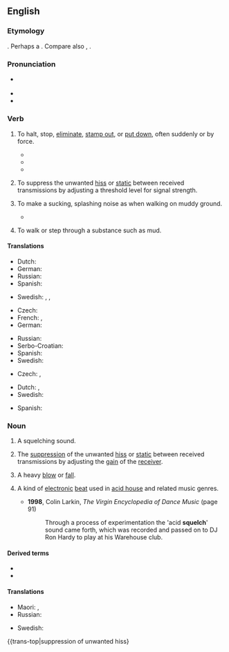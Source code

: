 ==English==

===Etymology===
{{unk|en}}. Perhaps a {{blend|en|squash|quell|quench|nocap=1}}. Compare also {{noncog|en|squolsh}}, {{noncog|en|squoosh}}.

===Pronunciation===
* {{a|UK|GA}} {{IPA|en|/ˈskwɛltʃ/}}
* {{rhymes|en|ɛltʃ}}
* {{audio|en|LL-Q1860 (eng)-Vealhurl-squelch.wav |Audio (UK)}}

===Verb===
{{en-verb}}

# {{lb|en|transitive|US}} To halt, stop, [[eliminate]], [[stamp out]], or [[put down]], often suddenly or by force.
#: {{syn|en|quash}}
#: {{ux|en|Even the king’s announcement could not '''squelch''' the rumors.}}
#* {{RQ:Beaumont Fletcher Comedies and Tragedies|The Nice Valour|5|1|passage=Oh 'twas your luck and mine to be '''squelched'''.}}
#* {{RQ:Carlyle Friedrich|passage=If you deceive us you will be '''squelched'''.}}
#* {{quote-journal|en|author=Laura Edelson|title=We Research Misinformation on Facebook. It Just Disabled Our Accounts.|work=The New York Times|date=2021-08-10|url=https://www.nytimes.com/2021/08/10/opinion/facebook-misinformation.html|issn=0362-4331|author2=Damon McCoy|passage=We believe that Facebook is using privacy as a pretext to '''squelch''' research that it considers inconvenient.}}
# {{lb|en|transitive|radio technology}} To suppress the unwanted [[hiss]] or [[static]] between received transmissions by adjusting a threshold level for signal strength.
# {{lb|en|intransitive|British}} To make a sucking, splashing noise as when walking on muddy ground.
#: {{ux|en|The mud '''squelched''' underfoot; it had been raining all night.}}
#* {{RQ:Wodehouse Offing|chapter=XVI|passage=[After they both fell into the lake.] Reaching the mainland some moments later and '''squelching''' back to the house, accompanied by Bobbie, like a couple of Napoleons '''squelching''' back from Moscow, [...]}}
# {{lb|en|intransitive|British}} To walk or step through a substance such as mud.
#: {{ux|en|The mud was thick and sticky underfoot, but we '''squelched''' through it nonetheless.}}

====Translations====
{{trans-top|to halt, stop, eliminate}}
* Dutch: {{t+|nl|smoren}}
* German: {{t+|de|unterdrücken}}
* Russian: {{t+|ru|уничтожа́ть}}
* Spanish: {{t+|es|aplastar}}
{{trans-mid}}
* Swedish: {{t+|sv|hejda}}, {{t+|sv|hindra}}, {{t+|sv|stoppa}}
{{trans-bottom}}

{{trans-top|radio technology: suppress hiss or static}}
{{trans-mid}}
{{trans-bottom}}

{{trans-top|to make a sucking, splashing noise}}
* Czech: {{t+|cs|čvachtat}}
* French: {{t|fr|faire floc floc}}, {{t|fr|faire flip-flap}}
* German: {{t+|de|matschen}}
{{trans-mid}}
* Russian: {{t+|ru|хлюпать}}
* Serbo-Croatian: {{t+|sh|šljapkati}}
* Spanish: {{t+|es|chapotear}}
* Swedish: {{t+|sv|klafsa}}
{{trans-bottom}}

{{trans-top|to walk or step through a substance such as a mud}}
* Czech: {{t|cs|čvachtat se|impf}}, {{t|cs|rochnit se|impf}}
{{trans-mid}}
* Dutch: {{t+|nl|ploeteren}}, {{t+|nl|ploeteren}}
* Swedish: {{t+|sv|klafsa}}
{{trans-bottom}}

{{checktrans-top}}
* Spanish: {{t+check|es|chapotear}}
{{trans-mid}}
{{trans-bottom}}

===Noun===
{{en-noun|~}}

# {{lb|en|countable}} A squelching sound.
# {{lb|en|radio technology}} The [[suppression]] of the unwanted [[hiss]] or [[static]] between received transmissions by adjusting the [[gain]] of the [[receiver]].
# {{lb|en|countable|dated}} A heavy [[blow]] or [[fall]].
# {{lb|en|countable|music}} A kind of [[electronic]] [[beat]] used in [[acid house]] and related music genres.
#* '''1998''', Colin Larkin, ''The Virgin Encyclopedia of Dance Music'' (page 91)
#*: Through a process of experimentation the 'acid '''squelch'''' sound came forth, which was recorded and passed on to DJ Ron Hardy to play at his Warehouse club.

====Derived terms====
* {{l|en|break squelch}}
* {{l|en|squelchy}}

====Translations====
{{trans-top|A squelching sound}}
* Maori: {{t|mi|pakora}}, {{t|mi|pākorakora}}
* Russian: {{t+|ru|хлюпанье|n}}
{{trans-mid}}
* Swedish: {{t|sv|klafs}}
{{trans-bottom}}

{{trans-top|suppression of unwanted hiss}
{{trans-mid}}
{{trans-bottom}}

{{c|en|Sounds}}